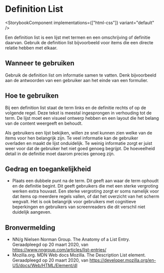 
# Definition List

<StorybookComponent implementations={["html-css"]} variant="default" />

Een definition list is een lijst met termen en een omschrijving of definitie daarvan. Gebruik de definition list bijvoorbeeld voor items die een directe relatie hebben met elkaar.

## Wanneer te gebruiken

Gebruik de definition list om informatie samen te vatten. Denk bijvoorbeeld aan de antwoorden van een gebruiker aan het einde van een formulier.

## Hoe te gebruiken

Bij een definition list staat de term links en de definitie rechts of op de volgende regel. Deze tekst is meestal ingesprongen in verhouding tot de term. De lijst moet een visueel ontwerp hebben en een layout die het belang van de content weergeeft en behoudt.

Als gebruikers een lijst bekijken, willen ze snel kunnen zien welke van de items voor hen belangrijk zijn. Te veel informatie kan de gebruiker overladen en maakt de lijst onduidelijk. Te weinig informatie zorgt er juist weer voor dat de gebruiker het niet goed genoeg begrijpt. De hoeveelheid detail in de definitie moet daarom precies genoeg zijn.

## Gedrag en toegankelijkheid

- Plaats een dubbele punt na de term. Dit geeft aan waar de term ophoudt en de definitie begint. Dit geeft gebruikers die met een sterke vergroting werken extra houvast. Een sterke vergroting zorgt er soms namelijk voor dat items op meerdere regels vallen, of dat het overzicht van het scherm wegvalt. Het is ook belangrijk voor gebruikers met cognitieve beperkingen en gebruikers van screenreaders die dit verschil niet duidelijk aangeven.

## Bronvermelding

- NN/g Nielsen Norman Group. The Anatomy of a List Entry. Geraadpleegd op 20 maart 2020, van https://www.nngroup.com/articles/list-entries/
- Mozilla.org. MDN Web docs Mozilla. The Description List element. Geraadpleegd op 20 maart 2020, van https://developer.mozilla.org/en-US/docs/Web/HTML/Element/dl
